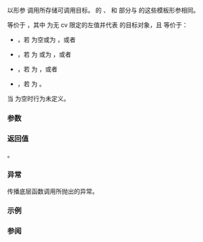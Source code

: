 {{cpp/utility/functional/copyable_function/title|operator()}}
{{cpp/utility/functional/copyable_function/navbar}}
{{ddcl|since=c++26|
R operator()( Args... args ) /*cv*/ /*ref*/ noexcept(/*noex*/);
}}

以形参 {{tt|args}} 调用所存储可调用目标。{{c|operator()}} 的 {{c|/*cv*/}}、{{c|/*ref*/}} 和 {{c|/*noex*/}} 部分与 {{tt|std::copyable_function}} 的这些模板形参相同。

等价于 {{c|return std::invoke_r&lt;R&gt;(/*cv-ref-cast*/(f), std::forward&lt;Args&gt;(args)...);}}，其中 {{tt|f}} 为无 cv 限定的左值并代表 {{c|*this}} 的目标对象，且 {{c|/*cv-ref-cast*/(f)}} 等价于：
* {{c|f}}，若 {{spar|cv}} {{spar|ref}} 为空或为 {{c|&amp;}}，或者
* {{c|std::as_const(f)}}，若 {{spar|cv}} {{spar|ref}} 为 {{c|const}} 或为 {{c|const &amp;}}，或者
* {{c|std::move(f)}}，若 {{spar|cv}} {{spar|ref}} 为 {{c|&amp;&amp;}}，或者
* {{c|std::move(std::as_const(f))}}，若 {{spar|cv}} {{spar|ref}} 为 {{c|const &amp;&amp;}}。

当 {{c|*this}} 为空时行为未定义。

===参数===
{{par begin}}
{{par|args|要传递给所存储的可调用对象的形参}}
{{par end}}

===返回值===
{{c|std::invoke_r&lt;R&gt;(/*cv-ref-cast*/(f), std::forward&lt;Args&gt;(args)...)}}。

===异常===
传播底层函数调用所抛出的异常。

===示例===
{{example}}

===参阅===
{{dsc begin}}
{{dsc inc|cpp/utility/functional/function/dsc operator()}}
{{dsc inc|cpp/utility/functional/move_only_function/dsc operator()}}
{{dsc inc|cpp/utility/functional/reference_wrapper/dsc operator()}}
{{dsc inc|cpp/utility/functional/dsc invoke}}
{{dsc end}}

{{langlinks|de|en|es|fr|it|ja|pt|ru}}